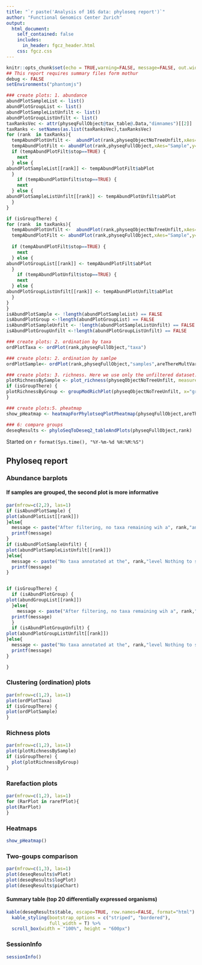```yaml
---
title: "`r paste('Analysis of 16S data: phyloseq report')`"
author: "Functional Genomics Center Zurich"
output: 
  html_document:
    self_contained: false
    includes:
      in_header: fgcz_header.html
    css: fgcz.css
---
```


```r
knitr::opts_chunk$set(echo = TRUE,warning=FALSE, message=FALSE, out.width = "49%")
## This report requires summary files form mothur
debug <- FALSE
setEnvironments("phantomjs")
```

```r
### create plots: 1. abundance
abundPlotSampleList <- list()
abundPlotGroupList <- list()
abundPlotSampleListUnfilt <- list()
abundPlotGroupListUnfilt <- list()
taxRanksVec <- attr(physeqFullObject@tax_table@.Data,"dimnames")[[2]]
taxRanks <- setNames(as.list(taxRanksVec),taxRanksVec)
for (rank  in taxRanks){
  tempAbundPlotUnfilt <-  abundPlot(rank,physeqObjectNoTreeUnfilt,xAes="Sample",y="relSampleFract")
  tempAbundPlotFilt <- abundPlot(rank,physeqFullObject,xAes="Sample",y="relSampleFract")
  if (tempAbundPlotFilt$stop==TRUE) {
    next
  } else {
abundPlotSampleList[[rank]] <- tempAbundPlotFilt$abPlot 
  }
    if (tempAbundPlotUnfilt$stop==TRUE) {
    next
  } else {
abundPlotSampleListUnfilt[[rank]] <- tempAbundPlotUnfilt$abPlot
  }
}

if (isGroupThere) {
for (rank  in taxRanks){
  tempAbundPlotUnfilt <-  abundPlot(rank,physeqObjectNoTreeUnfilt,xAes="Sample",y="relGroupFract")
  tempAbundPlotFilt <- abundPlot(rank,physeqFullObject,xAes="Sample",y="relGroupFract")
  
  if (tempAbundPlotFilt$stop==TRUE) {
    next
  } else {
abundPlotGroupList[[rank]] <- tempAbundPlotFilt$abPlot
  }
    if (tempAbundPlotUnfilt$stop==TRUE) {
    next
  } else {
abundPlotGroupListUnfilt[[rank]] <- tempAbundPlotUnfilt$abPlot
  }
}
}
isAbundPlotSample <- !length(abundPlotSampleList) == FALSE  
isAbundPlotGroup <-!length(abundPlotGroupList) == FALSE
isAbundPlotSampleUnfilt <- !length(abundPlotSampleListUnfilt) == FALSE  
isAbundPlotGroupUnfilt <-!length(abundPlotGroupListUnfilt) == FALSE
```

```r
### create plots: 2. ordination by taxa
ordPlotTaxa <- ordPlot(rank,physeqFullObject,"taxa")
```

```r
### create plots: 2. ordination by samlpe
ordPlotSample<- ordPlot(rank,physeqFullObject,"samples",areThereMultVar)
```

```r
### create plots: 3. richness. Here we use only the unfiltered dataset.
plotRichnessBySample <- plot_richness(physeqObjectNoTreeUnfilt, measures=c("Shannon"))
if (isGroupThere) {
plotRichnessByGroup <- groupModRichPlot(physeqObjectNoTreeUnfilt, x="group", measures=c("Shannon"))
}
```


```r
### create plots:5. pheatmap
show_pHeatmap <- heatmapForPhylotseqPlotPheatmap(physeqFullObject,areThereMultVar)
```


```r
### 6: compare groups
deseqResults <- phyloSeqToDeseq2_tableAndPlots(physeqFullObject,rank)
```

Started on `r format(Sys.time(), "%Y-%m-%d %H:%M:%S")`

## Phyloseq report {.tabset}
### Abundance barplots
#### If samples are grouped, the second plot  is more informative
```r
par(mfrow=c(2,2), las=1)
if (isAbundPlotSample) {
plot(abundPlotList[[rank]])
}else{
  message <- paste("After filtering, no taxa remaining wih a", rank,"annotaton. Nothing to show.")
  printf(message)
}
if (isAbundPlotSampleUnfilt) {
plot(abundPlotSampleListUnfilt[[rank]])
}else{
  message <- paste("No taxa annotated at the", rank,"level Nothing to show.")
  printf(message)
}


if (isGroupThere) {
  if (isAbundPlotGroup) {
plot(abundGroupList[[rank]])
  }else{
    message <- paste("After filtering, no taxa remaining wih a", rank,"annotaton. Nothing to show.")
  printf(message)  
  }
  if (isAbundPlotGroupUnfilt) {
plot(abundPlotGroupListUnfilt[[rank]])
}else{
  message <- paste("No taxa annotated at the", rank,"level Nothing to show.")
  printf(message)
}

}
```

### Clustering (ordination) plots
```r
par(mfrow=c(1,2), las=1)
plot(ordPlotTaxa)
if (isGroupThere) {
plot(ordPlotSample)
}
```

### Richness plots
```r
par(mfrow=c(1,2), las=1)
plot(plotRichnessBySample)
if (isGroupThere) {
  plot(plotRichnessByGroup)
}
```

### Rarefaction plots
```r
par(mfrow=c(1,2), las=1)
for (RarPlot in rarefPlot){
plot(RarPlot)
}
```

### Heatmaps
```r
show_pHeatmap()
```

### Two-goups comparison
```r
par(mfrow=c(1,3), las=1)
plot(deseqResults$vPlot)
plot(deseqResults$logPlot)
plot(deseqResults$pieChart)
```

#### Summary table (top 20 differentially expressed organisms)
```r
kable(deseqResults$table, escape=TRUE, row.names=FALSE, format="html") %>%
  kable_styling(bootstrap_options = c("striped", "bordered"),
                full_width = T) %>%
  scroll_box(width = "100%", height = "600px")
```

### SessionInfo
```r
sessionInfo()
```

